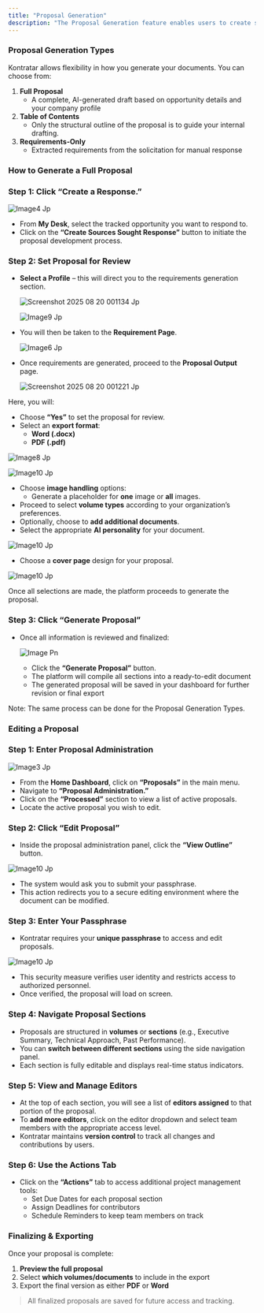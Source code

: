 ```yaml
---
title: "Proposal Generation"
description: "The Proposal Generation feature enables users to create structured, high-quality government proposals using our artificial intelligence tool, directly from tracked opportunities within the platform. Whether you're drafting an outline or preparing for final submission, this tool guides you through the process seamlessly."
---
```


### **Proposal Generation Types**

Kontratar allows flexibility in how you generate your documents. You can choose from:

1. **Full Proposal**
   - A complete, AI-generated draft based on opportunity details and your company profile
2. **Table of Contents**
   - Only the structural outline of the proposal is to guide your internal drafting.
3. **Requirements-Only**
   - Extracted requirements from the solicitation for manual response

### **How to Generate a Full Proposal**

### **Step 1: Click “Create a Response.”**

![Image4 Jp](/images/image4.jpg)

- From **My Desk**, select the tracked opportunity you want to respond to.
- Click on the **“Create Sources Sought Response”** button to initiate the proposal development process.

### **Step 2: Set Proposal for Review**

- **Select a Profile** – this will direct you to the requirements generation section.

  ![Screenshot 2025 08 20 001134 Jp](/images/Screenshot_2025-08-20_001134.jpg)

  ![Image9 Jp](/images/image9.jpg)


- You will then be taken to the **Requirement Page**.

  ![Image6 Jp](/images/image6.jpg)
- Once requirements are generated, proceed to the **Proposal Output** page.

  ![Screenshot 2025 08 20 001221 Jp](/images/Screenshot_2025-08-20_001221.jpg)

Here, you will:

- Choose **“Yes”** to set the proposal for review.
- Select an **export format**:
  - **Word (.docx)**
  - **PDF (.pdf)**

![Image8 Jp](/images/image8.jpg)

![Image10 Jp](/images/image10.jpg)

- Choose **image handling** options:
  - Generate a placeholder for **one** image or **all** images.
- Proceed to select **volume types** according to your organization’s preferences.
- Optionally, choose to **add additional documents**.
- Select the appropriate **AI personality** for your document.

![Image10 Jp](/images/image10.jpg)

- Choose a **cover page** design for your proposal.

![Image10 Jp](/images/image10.jpg)

Once all selections are made, the platform proceeds to generate the proposal.

### **Step 3: Click “Generate Proposal”**

- Once all information is reviewed and finalized:

  ![Image Pn](/images/image.png)
  - Click the **“Generate Proposal”** button.
  - The platform will compile all sections into a ready-to-edit document
  - The generated proposal will be saved in your dashboard for further revision or final export

<Info>
  Note: The same process can be done for the Proposal Generation Types.
</Info>

### **Editing a Proposal**

### **Step 1: Enter Proposal Administration**

![Image3 Jp](/images/image3.jpg)

- From the **Home Dashboard**, click on **“Proposals”** in the main menu.
- Navigate to **“Proposal Administration.”**
- Click on the **“Processed”** section to view a list of active proposals.
- Locate the active proposal you wish to edit.

### **Step 2: Click “Edit Proposal”**

- Inside the proposal administration panel, click the **“View Outline”** button.

![Image10 Jp](/images/image10.jpg)

- The system would ask you to submit your passphrase.
- This action redirects you to a secure editing environment where the document can be modified.

### **Step 3: Enter Your Passphrase**

- Kontratar requires your **unique passphrase** to access and edit proposals.

![Image10 Jp](/images/image10.jpg)

- This security measure verifies user identity and restricts access to authorized personnel.
- Once verified, the proposal will load on screen.

### **Step 4: Navigate Proposal Sections**

- Proposals are structured in **volumes** or **sections** (e.g., Executive Summary, Technical Approach, Past Performance).
- You can **switch between different sections** using the side navigation panel.
- Each section is fully editable and displays real-time status indicators.

### **Step 5: View and Manage Editors**

- At the top of each section, you will see a list of **editors assigned** to that portion of the proposal.
- To **add more editors**, click on the editor dropdown and select team members with the appropriate access level.
- Kontratar maintains **version control** to track all changes and contributions by users.

### **Step 6: Use the Actions Tab**

- Click on the **“Actions”** tab to access additional project management tools:
  - Set Due Dates for each proposal section
  - Assign Deadlines for contributors
  - Schedule Reminders to keep team members on track

### **Finalizing & Exporting**

Once your proposal is complete:

1. **Preview the full proposal**
2. Select **which volumes/documents** to include in the export
3. Export the final version as either **PDF** or **Word**

> All finalized proposals are saved for future access and tracking.